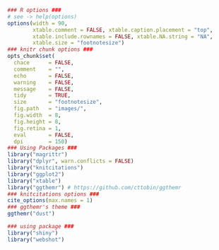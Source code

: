 ```r
### R options ###
# see -> help(options)
options(width = 90, 
        xtable.comment = FALSE, xtable.caption.placement = "top",
        xtable.include.rownames = FALSE, xtable.NA.string = "NA",
        xtable.size = "footnotesize")
### knitr chunk options ###
opts_chunk$set(
  chace      = FALSE,
  comment    = "",
  echo       = FALSE,
  warning    = FALSE,
  message    = FALSE,
  tidy       = TRUE,
  size       = "footnotesize",
  fig.path   = "images/",
  fig.width  = 8, 
  fig.height = 8,
  fig.retina = 1,
  eval       = FALSE,
  dpi        = 150)
### Using Packages ###
library("magrittr")
library("dplyr", warn.conflicts = FALSE)
library("knitcitations")
library("ggplot2")
library("xtable")
library("ggthemr") # https://github.com/cttobin/ggthemr
### knitcitations options ###
cite_options(max.names = 1)
### ggthemr's theme ###
ggthemr("dust")

### using package ###
library("shiny")
library("webshot")
```